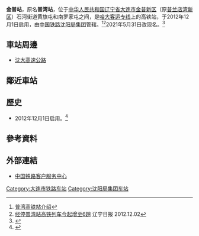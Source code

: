 {{expand|time=2014-04-02T03:20:29+00:00}}
{{not|金浦站}}
{{Infobox China railway station
| 车站名称 = 金普站
| 图片 = 
| 图片介绍 = 
| 其他名称 = 
| 英文名称 = Jinpu Railway Station
| 车站代码 = 53517
| 电报码 = PWT
| 拼音码 = JPU
| 车站位置 = [[辽宁省|辽宁省]][[大连市|大连市]][[大连金普新区|金普新区]][[石河街道|石河街道]]
| 归属 = [[中国铁路沈阳局集团|中国铁路沈阳局集团]]
| 线路 = [[哈大客运专线|哈大客运专线]]
| 车站等级 = 
| 月台数目 = 2
| 站台面 = 
| 股道数目 = 4
| 坐标 = {{coord|39|19|44.08|N|121|48|30.19|E|display=inline,title}}
| 网站 = 
| opened = 2012年12月1日
| former = 普湾站（2012年-2021年）
}}
'''金普站'''，原名'''普湾站'''，位于[[中华人民共和国|中华人民共和国]][[辽宁省|辽宁省]][[大连市|大连市]][[大连金普新区|金普新区]]（原[[普兰店湾新区|普兰店湾新区]]）石河街道黄旗屯和南罗家屯之间，是[[哈大客运专线|哈大客运专线]]上的高铁站，于2012年12月1日启用，由[[中国铁路沈阳局集团|中国铁路沈阳局集团]]管辖。<ref>[http://search.huochepiao.com/huochezhan/jieshao/3766.htm 普湾高铁站介绍]</ref><ref>[http://epaper.lnd.com.cn/html/bdcb/20121202/bdcb1117527.html 经停普湾站高铁列车今起增至6趟] {{Wayback|url=http://epaper.lnd.com.cn/html/bdcb/20121202/bdcb1117527.html|date=20140407100056}} 辽宁日报 2012.12.02</ref>2021年5月31日改现名。<ref>{{cite web|title=沈大高速铁路“普湾站”今起正式更名为“金普站”|url=http://szb.dlxww.com/dlrb/html/2021-05/31/content_1613189.htm?div=-1|date=2021-05-31|publisher=大连日报}}</ref>

==車站周邊==
* [[沈大高速公路|沈大高速公路]]

==鄰近車站==
{{start rail box|[[中華人民共和國鐵路運輸|中国铁路]]}}
{{s-inop|[[大连北站|大连北站]]|本线起点}}
{{s-line|[[哈大高速铁路|哈大高速铁路]]<br />← 41km 金普站 37km →}}
{{s-inop|[[瓦房店西站|瓦房店西站]]|[[哈尔滨西站|哈尔滨西]]方向}}
{{end box}}
== 歷史 ==
* 2012年12月1日启用。<ref>{{Cite web|title=哈大高铁将于12月1日开通运营|url=http://news.sina.com.cn/c/2012-11-25/000025656156.shtml|access-date=2021-08-21|work=news.sina.com.cn}}</ref>
==參考資料==
{{reflist}}
==外部連結==
* [http://www.12306.cn/mormhweb/ 中国铁路客户服务中心]

{{哈大客运专线}}

[[Category:大连市铁路车站|Category:大连市铁路车站]]
[[Category:沈阳局集团车站|Category:沈阳局集团车站]]